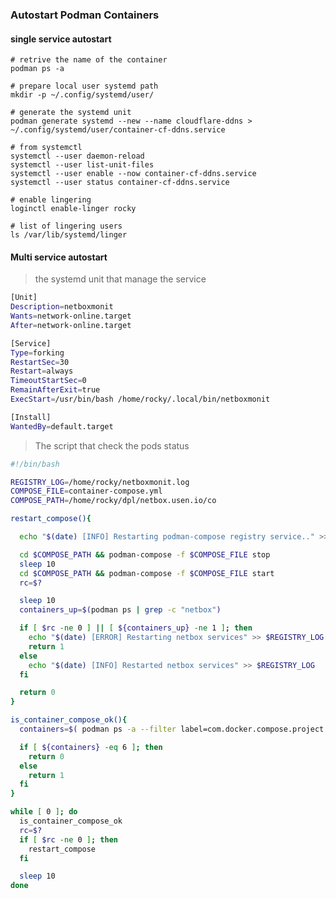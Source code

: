 

### Autostart Podman Containers

#### single service autostart

```shell
# retrive the name of the container
podman ps -a

# prepare local user systemd path
mkdir -p ~/.config/systemd/user/

# generate the systemd unit
podman generate systemd --new --name cloudflare-ddns > ~/.config/systemd/user/container-cf-ddns.service

# from systemctl
systemctl --user daemon-reload
systemctl --user list-unit-files
systemctl --user enable --now container-cf-ddns.service
systemctl --user status container-cf-ddns.service

# enable lingering 
loginctl enable-linger rocky

# list of lingering users
ls /var/lib/systemd/linger
```


#### Multi service autostart

> the systemd unit that manage the service

```bash
[Unit]
Description=netboxmonit
Wants=network-online.target
After=network-online.target

[Service]
Type=forking
RestartSec=30
Restart=always
TimeoutStartSec=0
RemainAfterExit=true
ExecStart=/usr/bin/bash /home/rocky/.local/bin/netboxmonit

[Install]
WantedBy=default.target
```



> The script that check the pods status

```bash
#!/bin/bash

REGISTRY_LOG=/home/rocky/netboxmonit.log
COMPOSE_FILE=container-compose.yml
COMPOSE_PATH=/home/rocky/dpl/netbox.usen.io/co

restart_compose(){

  echo "$(date) [INFO] Restarting podman-compose registry service.." >> $REGISTRY_LOG

  cd $COMPOSE_PATH && podman-compose -f $COMPOSE_FILE stop
  sleep 10
  cd $COMPOSE_PATH && podman-compose -f $COMPOSE_FILE start
  rc=$?

  sleep 10
  containers_up=$(podman ps | grep -c "netbox")

  if [ $rc -ne 0 ] || [ ${containers_up} -ne 1 ]; then
    echo "$(date) [ERROR] Restarting netbox services" >> $REGISTRY_LOG
    return 1
  else
    echo "$(date) [INFO] Restarted netbox services" >> $REGISTRY_LOG
  fi

  return 0
}

is_container_compose_ok(){
  containers=$( podman ps -a --filter label=com.docker.compose.project.working_dir=/home/rocky/dpl/netbox.usen.io/co | grep -c "Up ")

  if [ ${containers} -eq 6 ]; then
    return 0
  else
    return 1
  fi
}

while [ 0 ]; do
  is_container_compose_ok
  rc=$?
  if [ $rc -ne 0 ]; then
    restart_compose
  fi

  sleep 10
done
```


